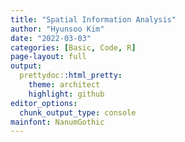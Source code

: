```yaml
---
title: "Spatial Information Analysis"
author: "Hyunsoo Kim"
date: "2022-03-03"
categories: [Basic, Code, R]
page-layout: full
output:
  prettydoc::html_pretty:
    theme: architect
    highlight: github
editor_options: 
  chunk_output_type: console
mainfont: NanumGothic
---
```

